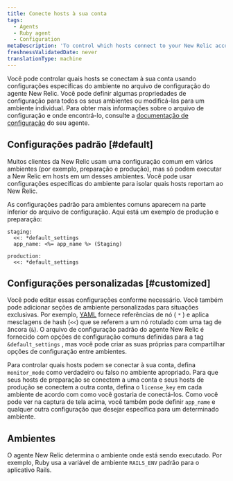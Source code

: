 ```yaml
---
title: Conecte hosts à sua conta
tags:
  - Agents
  - Ruby agent
  - Configuration
metaDescription: 'To control which hosts connect to your New Relic account, use environment-specific settings in your Ruby agent''s config file.'
freshnessValidatedDate: never
translationType: machine
---
```


Você pode controlar quais hosts se conectam à sua conta usando configurações específicas do ambiente no arquivo de configuração do agente New Relic. Você pode definir algumas propriedades de configuração para todos os seus ambientes ou modificá-las para um ambiente individual. Para obter mais informações sobre o arquivo de configuração e onde encontrá-lo, consulte a [documentação de configuração](/docs/site/configuring-the-agent) do seu agente.

## Configurações padrão [#default]

Muitos clientes da New Relic usam uma configuração comum em vários ambientes (por exemplo, preparação e produção), mas só podem executar a New Relic em hosts em um desses ambientes. Você pode usar configurações específicas do ambiente para isolar quais hosts reportam ao New Relic.

As configurações padrão para ambientes comuns aparecem na parte inferior do arquivo de configuração. Aqui está um exemplo de produção e preparação:

```
staging:
  <<: *default_settings
  app_name: <%= app_name %> (Staging)

production:
  <<: *default_settings
```

## Configurações personalizadas [#customized]

Você pode editar essas configurações conforme necessário. Você também pode adicionar seções de ambiente personalizadas para situações exclusivas. Por exemplo, [YAML](http://en.wikipedia.org/wiki/YAML%23Data_merge_and_references "O link abre em uma nova janela") fornece referências de nó ( `*` ) e aplica mesclagens de hash (`<<`) que se referem a um nó rotulado com uma tag de âncora (`&`). O arquivo de configuração padrão do agente New Relic é fornecido com opções de configuração comuns definidas para a tag `&default_settings` , mas você pode criar as suas próprias para compartilhar opções de configuração entre ambientes.

Para controlar quais hosts podem se conectar à sua conta, defina `monitor_mode` como verdadeiro ou falso no ambiente apropriado. Para que seus hosts de preparação se conectem a uma conta e seus hosts de produção se conectem a outra conta, defina o `license_key` em cada ambiente de acordo com como você gostaria de conectá-los. Como você pode ver na captura de tela acima, você também pode definir `app_name` e qualquer outra configuração que desejar específica para um determinado ambiente.

## Ambientes

O agente New Relic determina o ambiente onde está sendo executado. Por exemplo, Ruby usa a variável de ambiente `RAILS_ENV` padrão para o aplicativo Rails.

